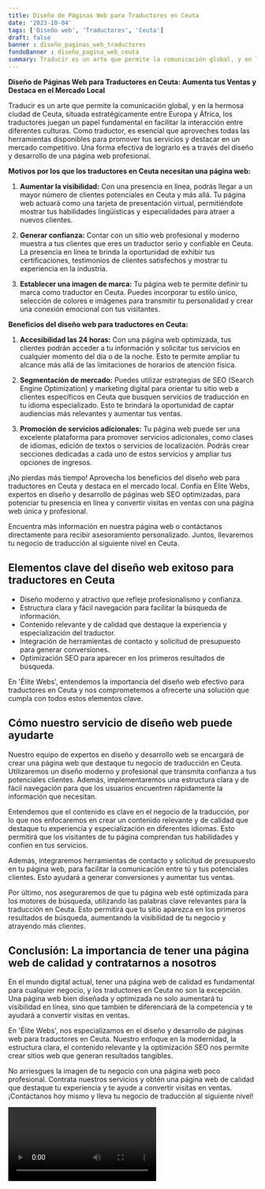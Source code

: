 ```yaml
---
title: Diseño de Páginas Web para Traductores en Ceuta
date: '2023-10-04'
tags: ['Diseño web', 'Traductores', 'Ceuta']
draft: false
banner : diseño_paginas_web_traductores
fondoBanner : diseño_pagina_web_ceuta
summary: Traducir es un arte que permite la comunicación global, y en la hermosa ciudad de Ceuta, situada estratégicamente entre Europa y África, los traductores juegan un papel fundamental en facilitar la interacción entre diferentes culturas. Como traductor, es esencial que aproveches todas las herramientas disponibles para promover tus servicios y destacar en un mercado competitivo. Una forma efectiva de lograrlo es a través del diseño y desarrollo de una página web profesional.
---
```


**Diseño de Páginas Web para Traductores en Ceuta: Aumenta tus Ventas y Destaca en el Mercado Local**

Traducir es un arte que permite la comunicación global, y en la hermosa ciudad de Ceuta, situada estratégicamente entre Europa y África, los traductores juegan un papel fundamental en facilitar la interacción entre diferentes culturas. Como traductor, es esencial que aproveches todas las herramientas disponibles para promover tus servicios y destacar en un mercado competitivo. Una forma efectiva de lograrlo es a través del diseño y desarrollo de una página web profesional.

**Motivos por los que los traductores en Ceuta necesitan una página web:**

1. **Aumentar la visibilidad:** Con una presencia en línea, podrás llegar a un mayor número de clientes potenciales en Ceuta y más allá. Tu página web actuará como una tarjeta de presentación virtual, permitiéndote mostrar tus habilidades lingüísticas y especialidades para atraer a nuevos clientes.

2. **Generar confianza:** Contar con un sitio web profesional y moderno muestra a tus clientes que eres un traductor serio y confiable en Ceuta. La presencia en línea te brinda la oportunidad de exhibir tus certificaciones, testimonios de clientes satisfechos y mostrar tu experiencia en la industria.

3. **Establecer una imagen de marca:** Tu página web te permite definir tu marca como traductor en Ceuta. Puedes incorporar tu estilo único, selección de colores e imágenes para transmitir tu personalidad y crear una conexión emocional con tus visitantes.

**Beneficios del diseño web para traductores en Ceuta:**

1. **Accesibilidad las 24 horas:** Con una página web optimizada, tus clientes podrán acceder a tu información y solicitar tus servicios en cualquier momento del día o de la noche. Esto te permite ampliar tu alcance más allá de las limitaciones de horarios de atención física.

2. **Segmentación de mercado:** Puedes utilizar estrategias de SEO (Search Engine Optimization) y marketing digital para orientar tu sitio web a clientes específicos en Ceuta que busquen servicios de traducción en tu idioma especializado. Esto te brindará la oportunidad de captar audiencias más relevantes y aumentar tus ventas.

3. **Promoción de servicios adicionales:** Tu página web puede ser una excelente plataforma para promover servicios adicionales, como clases de idiomas, edición de textos o servicios de localización. Podrás crear secciones dedicadas a cada uno de estos servicios y ampliar tus opciones de ingresos.

¡No pierdas más tiempo! Aprovecha los beneficios del diseño web para traductores en Ceuta y destaca en el mercado local. Confía en Élite Webs, expertos en diseño y desarrollo de páginas web SEO optimizadas, para potenciar tu presencia en línea y convertir visitas en ventas con una página web única y profesional.

Encuentra más información en nuestra página web o contáctanos directamente para recibir asesoramiento personalizado. Juntos, llevaremos tu negocio de traducción al siguiente nivel en Ceuta.

<GifSeo />

<Cta />

## Elementos clave del diseño web exitoso para traductores en Ceuta

- Diseño moderno y atractivo que refleje profesionalismo y confianza.
- Estructura clara y fácil navegación para facilitar la búsqueda de información.
- Contenido relevante y de calidad que destaque la experiencia y especialización del traductor.
- Integración de herramientas de contacto y solicitud de presupuesto para generar conversiones.
- Optimización SEO para aparecer en los primeros resultados de búsqueda.

En 'Élite Webs', entendemos la importancia del diseño web efectivo para traductores en Ceuta y nos comprometemos a ofrecerte una solución que cumpla con todos estos elementos clave. 

## Cómo nuestro servicio de diseño web puede ayudarte

Nuestro equipo de expertos en diseño y desarrollo web se encargará de crear una página web que destaque tu negocio de traducción en Ceuta. Utilizaremos un diseño moderno y profesional que transmita confianza a tus potenciales clientes. Además, implementaremos una estructura clara y de fácil navegación para que los usuarios encuentren rápidamente la información que necesitan.

Entendemos que el contenido es clave en el negocio de la traducción, por lo que nos enfocaremos en crear un contenido relevante y de calidad que destaque tu experiencia y especialización en diferentes idiomas. Esto permitirá que los visitantes de tu página comprendan tus habilidades y confíen en tus servicios.

Además, integraremos herramientas de contacto y solicitud de presupuesto en tu página web, para facilitar la comunicación entre tú y tus potenciales clientes. Esto ayudará a generar conversiones y aumentar tus ventas.

Por último, nos aseguraremos de que tu página web esté optimizada para los motores de búsqueda, utilizando las palabras clave relevantes para la traducción en Ceuta. Esto permitirá que tu sitio aparezca en los primeros resultados de búsqueda, aumentando la visibilidad de tu negocio y atrayendo más clientes.

## Conclusión: La importancia de tener una página web de calidad y contratarnos a nosotros

En el mundo digital actual, tener una página web de calidad es fundamental para cualquier negocio, y los traductores en Ceuta no son la excepción. Una página web bien diseñada y optimizada no solo aumentará tu visibilidad en línea, sino que también te diferenciará de la competencia y te ayudará a convertir visitas en ventas.

En 'Élite Webs', nos especializamos en el diseño y desarrollo de páginas web para traductores en Ceuta. Nuestro enfoque en la modernidad, la estructura clara, el contenido relevante y la optimización SEO nos permite crear sitios web que generan resultados tangibles.

No arriesgues la imagen de tu negocio con una página web poco profesional. Contrata nuestros servicios y obtén una página web de calidad que destaque tu experiencia y te ayude a convertir visitas en ventas. ¡Contáctanos hoy mismo y lleva tu negocio de traducción al siguiente nivel!

<Video />

<CtaBot job='Traductores' city='Ceuta'/>

<Gmaps query='Ceuta+españa+maps' />